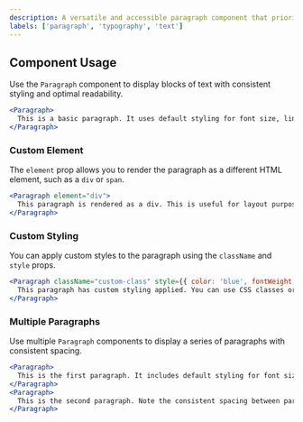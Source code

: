 ```yaml
---
description: A versatile and accessible paragraph component that prioritizes readability and consistent typography.
labels: ['paragraph', 'typography', 'text']
---
```


## Component Usage

Use the `Paragraph` component to display blocks of text with consistent styling and optimal readability.

```jsx
<Paragraph>
  This is a basic paragraph. It uses default styling for font size, line height, and color to ensure readability.
</Paragraph>
```
### Custom Element
The `element` prop allows you to render the paragraph as a different HTML element, such as a `div` or `span`.
```jsx
<Paragraph element="div">
  This paragraph is rendered as a div. This is useful for layout purposes or when you need to apply specific styles to a block-level element.
</Paragraph>
```
### Custom Styling
You can apply custom styles to the paragraph using the `className` and `style` props.
```jsx
<Paragraph className="custom-class" style={{ color: 'blue', fontWeight: 'bold' }}>
  This paragraph has custom styling applied. You can use CSS classes or inline styles to modify the appearance of the text.
</Paragraph>
```
### Multiple Paragraphs
Use multiple `Paragraph` components to display a series of paragraphs with consistent spacing.
```jsx
<Paragraph>
  This is the first paragraph. It includes default styling for font size, line height and color.
</Paragraph>
<Paragraph>
  This is the second paragraph. Note the consistent spacing between paragraphs.
</Paragraph>